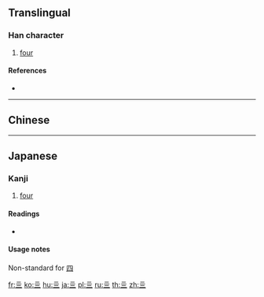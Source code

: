 {{also|四|肆}}<!-- may be replaced by zh-forms -->
==Translingual==

===Han character===
{{Han char|rn=7|rad=二|as=02|sn=4|four=10101|canj=MMMM|ids=⿱二二}}

# [[four]] {{qualifier|rare}}

====References====
* {{Han ref|kx=0087.010|dkj=00259|dj=0183.020|hdz=10010.020|uh=4E96|ud=20118}}

----

==Chinese==
{{zh-see|四|a}}

----

==Japanese==

===Kanji===
{{ja-kanji|grade=uc|rs=二02}}

# {{label|ja|archaic|sort=し}} [[four]]

====Readings====
* {{ja-readings|on=[[し]] (shi)|kun=[[よ]] (yo), [[よつ]] (yotsu), [[よっつ]] (yottsu), [[よん]] (yon)}}

====Usage notes====
Non-standard for [[四]]

[[fr:亖]]
[[ko:亖]]
[[hu:亖]]
[[ja:亖]]
[[pl:亖]]
[[ru:亖]]
[[th:亖]]
[[zh:亖]]